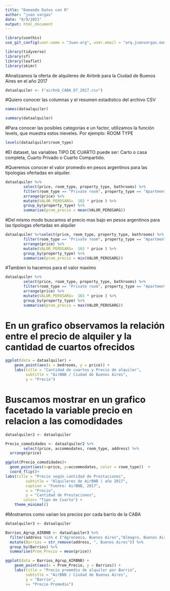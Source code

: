 ```yaml
---
title: "Domando Datos con R"
author: "juan vargas"
date: "8/9/2021"
output: html_document
---
```


```r
library(usethis)
use_git_config(user.name = "Juan-arg", user.email = "arq.juanvargas.mas@gmail.com")
```



```r
library(tidyverse)
library(sf)  
library(leaflet)
library(skimr)

```

#Analizamos la oferta de alquileres de Airbnb para la Ciudad de Buenos Aires en el año 2017

```r
dataalquiler <- ("airbnb_CABA_07_2017.csv")
```

#Quiero conocer las columnas y el resumen estadistico del archivo CSV

```r
names(dataalquiler)
```

```r
summary(dataalquiler)
```


#Para conocer las posibles categorías e un factor, utilizamos la función levels, que muestra estos nieveles. Por ejemplo: ROOM TYPE


```r
levels(dataalquiler$room_type)
```

#El dataset, las variables TIPO DE CUARTO puede ser: Carto o casa completa, Cuarto Privado o Cuarto Compartido.
    
#Queremos conocer el valor promedio en pesos argentinos para las tipologias ofertadas en alquiler.    
```r
dataalquiler %>% 
        select(price, room_type, property_type, bathrooms) %>% 
        filter(room_type == "Private room", property_type == "Apartment" | property_type == "House") %>% 
        arrange(price) %>% 
        mutate(VALOR_PEROSARG=  103 * price ) %>% 
        group_by(property_type) %>%  
        summarise(prom_precio = mean(VALOR_PEROSARG))
```

#Del mismo modo buscamos el precio mas bajo en pesos argentinos para las tipologas ofertadas en alquiler

```r
dataalquiler %>%select(price, room_type, property_type, bathrooms) %>% 
        filter(room_type == "Private room", property_type == "Apartment" | property_type == "House") %>% 
        arrange(price) %>% 
        mutate(VALOR_PEROSARG=  103 * price ) %>% 
        group_by(property_type) %>%  
        summarise(prom_precio = min(VALOR_PEROSARG))
```


#Tambien lo hacemos para el valor maximo 

```r
dataalquiler %>% 
        select(price, room_type, property_type, bathrooms) %>% 
        filter(room_type == "Private room", property_type == "Apartment" | property_type == "House") %>% 
        arrange(price) %>% 
        mutate(VALOR_PEROSARG=  103 * price ) %>% 
        group_by(property_type) %>%  
        summarise(prom_precio = max(VALOR_PEROSARG))
```

# En un grafico observamos la relación entre el precio de alquiler y la cantidad de cuartos ofrecidos

```r
ggplot(data = dataalquiler) + 
    geom_point(aes(x = bedrooms, y = price)) +
    labs(title = "Cantidad de cuartos y Precio de alquiler",
         subtitle = "AirBNB / Ciudad de Buenos Aires",
         y = "Precio")
```

# Buscamos mostrar en un grafico facetado la variable precio en relacion a las comodidades

```r
dataalquiler2 <- dataalquiler
```


```r
Precio_comodidades <- dataalquiler2 %>% 
        select(price, accommodates, room_type, address) %>% 
  arrange(price) 
```


```r
ggplot(Precio_comodidades)+
  geom_point(aes(x=price, y=accommodates, color = room_type))  +
  coord_flip()+
labs(title = "Precio según cantidad de Prestaciones",
         subtitle = "Alquileres de AirBNB | año 2017",
         caption = "Fuente: AirBNB, 2017",
         x = "Precio",
         y = "Cantidad de Prestaciones",
        color= "Tipo de Cuarto") +
    theme_minimal()
```

#Mostramos como varian los precios por cada barrio de la CABA

```r
dataalquiler3 <- dataalquiler
```


```r
Barrios_Agrup_AIRBNB <- dataalquiler3 %>% 
  filter(address %in% c ("Agronomía, Buenos Aires","Almagro, Buenos Aires", "Balvanera, Buenos Aires", "Barracas, Buenos Aires", "Belgrano, Buenos Aires", "Boedo, Buenos Aires", "Caballito, Buenos Aires", "Chacarita, Buenos Aires", "Coghlan, Buenos Aires", "Colegiales, Buenos Aires", "Constitución, Buenos Aires", "Flores, Buenos Aires", "Floresta, Buenos Aires", "La Boca, Buenos Aires", "La Paternal, Buenos Aires", "Liniers, Buenos Aires", "Mataderos, Buenos Aires", "Monte Castro, Buenos Aires", "Monserrat, Buenos Aires", "Nueva Pompeya, Buenos Aires", "Núñez, Buenos Aires", "Palermo, Buenos Aires", "Parque Avellaneda, Buenos Aires", "Parque Chacabuco, Buenos Aires", "Parque Chas, Buenos Aires", "Parque Patricios, Buenos Aires", "Puerto Madero, Buenos Aires", "Recoleta, Buenos Aires", "Retiro, Buenos Aires", "Saavedra, Buenos Aires", "San Cristóbal, Buenos Aires", "San Nicolás, Buenos Aires", "San Telmo, Buenos Aires", "Vélez Sársfield, Buenos Aires", "Versalles, Buenos Aires", "Villa Crespo, Buenos Aires", "Villa del Parque, Buenos Aires", "Villa Devoto, Buenos Aires", "Villa General Mitre, Buenos Aires", "Villa Lugano, Buenos Aires", "Villa Luro, Buenos Aires", "Villa Ortúzar, Buenos Aires", "Villa Pueyrredón, Buenos Aires", "Villa Real, Buenos Aires", "Villa Riachuelo, Buenos Aires",  "Villa Santa Rita", "Villa Soldati, Buenos Aires", "Villa Urquiza, Buenos Aires")) %>% 
  mutate(Barrios = str_remove(address, ", Buenos Aires")) %>% 
  group_by(Barrios) %>% 
  summarise(Prom_Precio = mean(price))
```

```r
ggplot(data = Barrios_Agrup_AIRBNB) + 
    geom_point(aes(x = Prom_Precio, y = Barrios)) +
    labs(title = "Precio promedio de alquiler por Barrio",
         subtitle = "AirBNB / Ciudad de Buenos Aires",
         y = "Barrio",
         x= "Precio Promedio")
```

